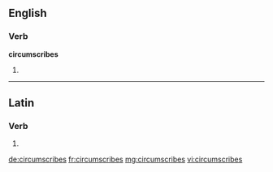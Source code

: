 ==English==

===Verb===
'''circumscribes'''

# {{third-person singular of|[[circumscribe]]}}

----

==Latin==

===Verb===
{{la-verb-form|circumscrībēs}}

# {{conjugation of|circumscribo|circumscrībō|2|s|fut|act|ind|lang=la}}
{{count page|[[Wiktionary:Page count]]}}

[[de:circumscribes]]
[[fr:circumscribes]]
[[mg:circumscribes]]
[[vi:circumscribes]]